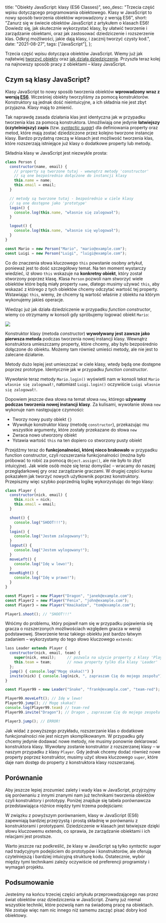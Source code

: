 
  title: "Obiekty JavaScript: klasy (ES6 Classes)",
  seo_desc:
    "Trzecia część wpisu dotyczącego programowania obiektowego. Klasy w JavaScript to nowy sposób tworzenia obiektów wprowadzony z wersją ES6",
  short:
    "Zanurz się w świecie obiektów JavaScript z artykułem o klasach ES6! Dowiedz się, jak skutecznie wykorzystać klasy, by ułatwić tworzenie i zarządzanie obiektami, oraz jak zastosować dziedziczenie i rozszerzenie klas. Odkryj możliwości, jakie dają klasy, i zacznij tworzyć czysty kod.",
  date: "2021-08-27",
  tags: ["JavaScript"],
};

Trzecia część wpisu dotycząca obiektów JavaScript. Wiemy już jak najłatwiej [tworzyć obiekty](/blog/obiekty-javascript-podstawy) oraz [jak działa dziedziczenie](/blog/prototypy-i-dziedziczenie-javascript). Przyszła teraz kolej na najnowszy sposób pracy z obiektami – klasy JavaScript.

## Czym są klasy JavaScript?

Klasy JavaScript to nowy sposób tworzenia obiektów **wprowadzony wraz z wersją [ES6](https://262.ecma-international.org/6.0/)**. Wcześniej obiekty tworzyliśmy za pomocą konstruktorów. Konstruktory są jednak dość nieintuicyjne, a ich składnia nie jest zbyt przyjazna. Klasy mają to zmienić.

Tak naprawdę zasada działania klas jest identyczna jak w przypadku tworzenia klas za pomocą konstruktora. Umożliwiają one jedynie **łatwiejszy (czytelniejszy) zapis** (tzw. [_syntactic sugar_](https://pl.wikipedia.org/wiki/Lukier_sk%C5%82adniowy)) dla definiowania property oraz metod, które mają zostać dziedziczone przez kolejno tworzone instancje klasy. Bardzo przydatną rzeczą w klasach jest możliwość tworzenia klas, które rozszerzają istniejące już klasy o dodatkowe property lub metody.

Składnia klasy w JavaScript jest niezwykle prosta:

```js
class Person {
  constructor(name, email) {
    // property są tworzone tutaj - wewnątrz metody 'constructor'
    // są one bezpośrednio dołączone do instancji klasy
    this.name = name;
    this.email = email;
  }

  // metody są tworzone tutaj - bezpośrednio w ciele klasy
  // są one dostępne jako 'prototype'
  login() {
    console.log(this.name, "własnie się zalogował");
  }

  logout() {
    console.log(this.name, "własnie się wylogował");
  }
}

const Mario = new Person("Mario", "mario@example.com");
const Luigi = new Person("Luigi", "luigi@example.com");
```

Co do znaczenia słowa kluczowego `this` powstanie osobny artykuł, ponieważ jest to dość szczegółowy temat. Na ten moment wystarczy wiedzieć, iż słowo `this` wskazuje na **konkretny obiekt**, który został stworzony poprzez klasę. Klasa `Person` pozwoli nam stworzyć wiele obiektów które będą miały property `name`, dlatego musimy używać `this`, aby wskazać z którego z tych obiektów chcemy odczytać wartość tej property. Wstawiając `this`, wiemy, że chcemy tą wartość właśnie z obiektu na którym wykonujemy jakieś operacje.

Wiedząc już jak działa dziedziczenie w przypadku _function constructor_, wiemy co otrzymamy w konsoli gdy spróbujemy logować obiekt `Mario`:

<img src="/blog/klasy-javascript/clg.webp" />

Konstruktor klasy (metoda _constructor_) **wywoływany jest zawsze jako pierwsza metoda** podczas tworzenia nowej instancji klasy. Wewnątrz konstruktora umieszczamy property, które chcemy, aby było bezpośrednio dołączone do obiektu. Możemy tam również umieści metody, ale nie jest to zalecane działanie.

Metody dużo lepiej jest umieszczać w ciele klasy, wtedy będą one dostępne poprzez prototype. Identycznie jak w przypadku _function constructor_.

Wywołanie teraz metody `Mario.login()` wyświetli nam w konsoli tekst `Mario własnie się zalogował!`, natomiast `Luigi.login()` oczywiście `Luigi własnie się zalogował!`.

Dopowiem jeszcze dwa słowa na temat słowa `new`, którego **używamy podczas tworzenia nowej instancji klasy**. Za kulisami, wywołanie słowa `new` wykonuje nam następujące czynności:

- Tworzy nowy pusty obiekt `{}`
- Wywołuje konstruktor klasy (metodę `constructor`), przekazując mu wszystkie argumenty, które zostały przekazane do słowa `new`
- Zwraca nowo utworzony obiekt
- Ystawia wartość `this` na ten dopiero co stworzony pusty obiekt

Przejdźmy teraz do **funkcjonalności, której nieco brakowało** w przypadku function constructor, czyli rozszerzania funkcjonalności (można było próbować to robić za pomocą `Object.assign()`, ale nie było to zbyt intuicyjne). Jak wiele osób może się teraz domyślać – wracamy do naszej przeglądarkowej gry oraz zarządzanie graczami. W drugiej części kursu pokazałem jak tworzyć nowych użytkownik poprzez konstruktory. Przepiszmy więc szybko poprzednią logikę wykorzystując do tego klasy:

```js
class Player {
  constructor(nick, email) {
    this.nick = nick;
    this.email = email;
  }

  shoot() {
    console.log("SHOOT!!!");
  }
  login() {
    console.log("Jestem zalogowany!");
  }
  logout() {
    console.log("Jestem wylogowany!");
  }
  moveLeft() {
    console.log("Idę w lewo!");
  }
  moveRight() {
    console.log("Idę w prawo!");
  }
}

const Player1 = new Player("Dragon", "janek@example.com");
const Player2 = new Player("Fenix", "john@example.com");
const Player3 = new Player("Kmaikadze", "tom@example.com");

Player1.shoot(); // "SHOOT!!!"
```

Wróćmy do problemu, który pojawił nam się w przypadku pojawienia się gracza o rozszerzonych możliwościach względem gracza w wersji podstawowej. Stworzenie teraz takiego obiektu jest bardzo łatwym zadaniem – wykorzystamy do tego słowo kluczowego `extends`:

```js
lass Leader extends Player {
  constructor(nick, email, team) {
    super(nick, email);     // pozwala na użycie property z klasy 'Player'
    this.team = team;       // nowa property tylko dla klasy 'Leader'
  };
  jump() { console.log("Mogę skakać!") }
  invite(nick) { console.log(nick, ", zapraszam Cię do mojego zespołu")}
}

const Player99 = new Leader("Snake", "frank@example.com", "team-red");

Player99.moveLeft(); // Idę w lewo!
Player99.jump(); // Mogę skakać!
console.log(Player99.team) // team-red
Player99.invite("Dragon"); // Dragon , zapraszam Cię do mojego zespołu

Player3.jump(); // ERROR!
```

Jak widać z powyższego przykładu, rozszerzanie klas o dodatkowe funkcjonalności nie jest niczym skomplikowanym. W przypadku gdy chcemy jedynie dodawać nowe metody, nie musimy ponownie deklarować konstruktora klasy. Wywołany zostanie konstruktor z rozszerzanej klasy – w naszym przypadku z klasy `Player`. Gdy jednak chcemy dodać również nowe property poprzez konstruktor, musimy użyć słowa kluczowego `super`, które daje nam dostęp do property z konstruktora klasy rozszerzanej.

## Porównanie

Aby jeszcze lepiej zrozumieć zalety i wady klas w JavaScript, przyjrzyjmy się porównaniu z innymi znanymi nam już technikami tworzenia obiektów czyli konstruktory i prototypy. Poniżej znajduje się tabela porównawcza przedstawiająca różnice między tymi trzema podejściami:

<Table />

W związku z powyższym porównaniem, klasy w JavaScript (ES6) zapewniają bardziej przejrzystą i prostą składnię w porównaniu z konstruktorami i prototypami. Dziedziczenie w klasach jest łatwiejsze dzięki słowu kluczowemu extends, co sprawia, że zarządzanie obiektami i ich relacjami jest prostsze.

Warto jeszcze raz podkreślić, że klasy w JavaScript są tylko _syntactic sugar_ nad tradycyjnym podejściem do prototypów i konstruktorów, ale oferują czytelniejszą i bardziej intuicyjną strukturę kodu. Ostatecznie, wybór między tymi technikami zależy oczywiście od preferencji programisty i wymagań projektu.

## Podsumowanie

Jesteśmy na końcu trzeciej części artykułu przeprowadzającego nas przez świat obiektów oraz dziedziczenia w JavaScript. Znamy już niemal wszystkie techniki, które pozwolą nam na świadomą pracę na obiektach. Nie zostaje więc nam nic innego niż samemu zacząć pisać dobry kod obiektowy.
